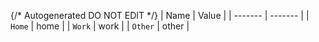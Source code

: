 {/* Autogenerated DO NOT EDIT  */}
| Name    | Value   |
| ------- | ------- |
| `Home`  | home    |
| `Work`  | work    |
| `Other` | other   |